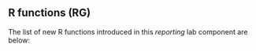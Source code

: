 ## R functions (RG) {.unnumbered}

The list of new R functions introduced in this *reporting* lab component are below:
